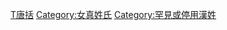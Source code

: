 {{catmore}}
[[Category:复姓|T唐括]]
[[Category:女真姓氏|Category:女真姓氏]]
[[Category:罕見或停用漢姓|Category:罕見或停用漢姓]]